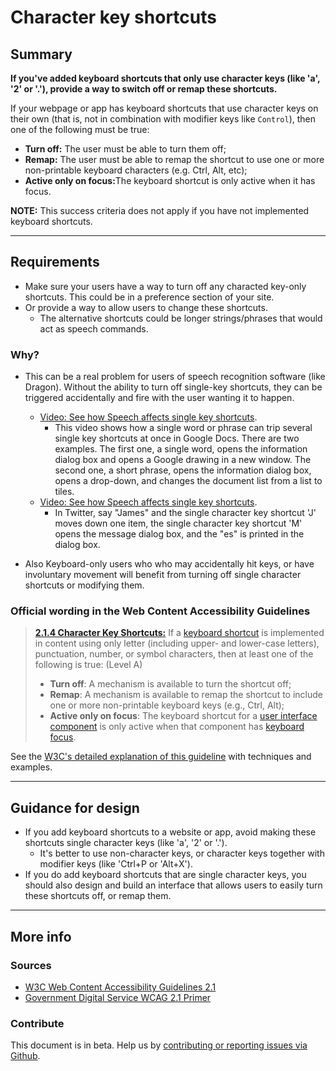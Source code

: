 
# Character key shortcuts

## Summary

**If you've added keyboard shortcuts that only use character keys (like 'a', '2' or '.'), provide a way to switch off or remap these shortcuts.**

If your webpage or app has keyboard shortcuts that use character keys on their own (that is, not in combination with modifier keys like `Control`), then one of the following must be true:
* <strong>Turn off:</strong> The user must be able to turn them off;
* <strong>Remap:</strong> The user must be able to remap the shortcut to use one or more non-printable keyboard characters (e.g. Ctrl, Alt, etc);
* <strong>Active only on focus:</strong>The keyboard shortcut is only active when it has focus.

<strong>NOTE:</strong> This success criteria does not apply if you have not implemented keyboard shortcuts.

---

## Requirements

* Make sure your users have a way to turn off any characted key-only shortcuts. This could be in a preference section of your site.
* Or provide a way to allow users to change these shortcuts.
  * The alternative shortcuts could be longer strings/phrases that would act as speech commands.

### Why?

* This can be a real problem for users of speech recognition software (like Dragon). Without the ability to turn off single-key shortcuts, they can be triggered accidentally and fire with the user wanting it to happen.

  * [Video: See how Speech affects single key shortcuts](https://www.youtube.com/watch?v=xzSyIA4OWYE).
    * This video shows how a single word or phrase can trip several single key shortcuts at once in Google Docs. There are two examples. The first one, a single word, opens the information dialog box and opens a Google drawing in a new window. The second one, a short phrase, opens the information dialog box, opens a drop-down, and changes the document list from a list to tiles.
  * [Video: See how Speech affects single key shortcuts](https://www.youtube.com/watch?v=OPjfpDU9S08).
    * In Twitter, say "James" and the single character key shortcut 'J' moves down one item, the single character key shortcut 'M' opens the message dialog box, and the "es" is printed in the dialog box.

* Also Keyboard-only users who who may accidentally hit keys, or have involuntary movement will benefit from turning off single character shortcuts or modifying them.

### Official wording in the Web Content Accessibility Guidelines

> [**2.1.4 Character Key Shortcuts:**](https://www.w3.org/WAI/WCAG21/Understanding/character-key-shortcuts.html) If a [keyboard shortcut](https://www.w3.org/WAI/WCAG21/Understanding/character-key-shortcuts.html#dfn-keyboard-shortcut) is implemented in content using only letter (including upper- and lower-case letters), punctuation, number, or symbol characters, then at least one of the following is true: (Level A)
>
> * **Turn off**: A mechanism is available to turn the shortcut off;
> * **Remap**: A mechanism is available to remap the shortcut to include one or more non-printable keyboard keys (e.g., Ctrl, Alt);
> * **Active only on focus**: The keyboard shortcut for a [user interface component](https://www.w3.org/WAI/WCAG21/Understanding/character-key-shortcuts.html#dfn-user-interface-component) is only active when that component has [keyboard focus](/playbook/definitions#keyboard-focus).

See the [W3C's detailed explanation of this guideline](https://www.w3.org/WAI/WCAG21/Understanding/character-key-shortcuts.html) with techniques and examples.

---

## Guidance for design

* If you add keyboard shortcuts to a website or app, avoid making these shortcuts single character keys (like 'a', '2' or '.').
  * It's better to use non-character keys, or character keys together with modifier keys (like 'Ctrl+P or 'Alt+X').
* If you do add keyboard shortcuts that are single character keys, you should also design and build an interface that allows users to easily turn these shortcuts off, or remap them.

---

## More info

### Sources

* [W3C Web Content Accessibility Guidelines 2.1](https://www.w3.org/TR/WCAG21/)
* [Government Digital Service WCAG 2.1 Primer](https://alphagov.github.io/wcag-primer/)

### Contribute

This document is in beta. Help us by [contributing or reporting issues via Github](https://github.com/web-accessibility-io/web-accessibility.io).
